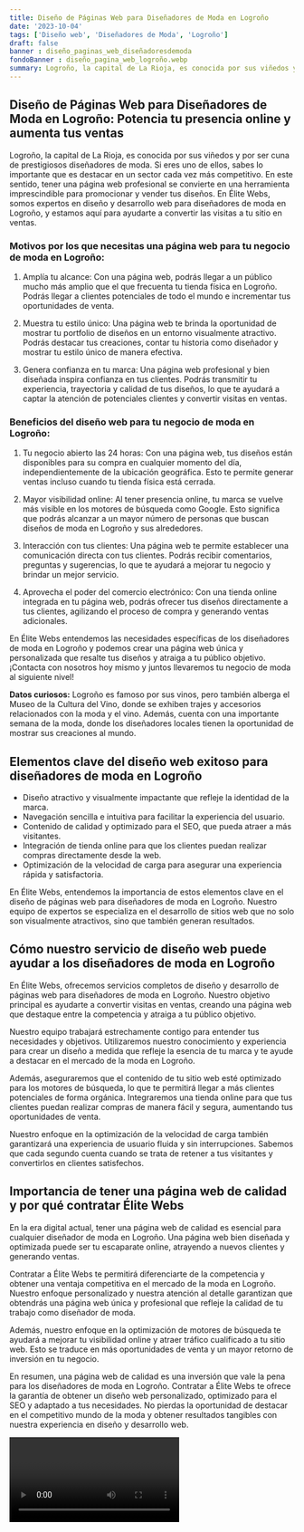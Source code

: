 ```yaml
---
title: Diseño de Páginas Web para Diseñadores de Moda en Logroño
date: '2023-10-04'
tags: ['Diseño web', 'Diseñadores de Moda', 'Logroño']
draft: false
banner : diseño_paginas_web_diseñadoresdemoda
fondoBanner : diseño_pagina_web_logroño.webp
summary: Logroño, la capital de La Rioja, es conocida por sus viñedos y por ser cuna de prestigiosos diseñadores de moda. Si eres uno de ellos, sabes lo importante que es destacar en un sector cada vez más competitivo. En este sentido, tener una página web profesional se convierte en una herramienta imprescindible para promocionar y vender tus diseños. En Élite Webs, somos expertos en diseño y desarrollo web para diseñadores de moda en Logroño, y estamos aquí para ayudarte a convertir las visitas a tu sitio en ventas.
---
```


## Diseño de Páginas Web para Diseñadores de Moda en Logroño: Potencia tu presencia online y aumenta tus ventas

Logroño, la capital de La Rioja, es conocida por sus viñedos y por ser cuna de prestigiosos diseñadores de moda. Si eres uno de ellos, sabes lo importante que es destacar en un sector cada vez más competitivo. En este sentido, tener una página web profesional se convierte en una herramienta imprescindible para promocionar y vender tus diseños. En Élite Webs, somos expertos en diseño y desarrollo web para diseñadores de moda en Logroño, y estamos aquí para ayudarte a convertir las visitas a tu sitio en ventas.

### Motivos por los que necesitas una página web para tu negocio de moda en Logroño:

1. Amplía tu alcance: Con una página web, podrás llegar a un público mucho más amplio que el que frecuenta tu tienda física en Logroño. Podrás llegar a clientes potenciales de todo el mundo e incrementar tus oportunidades de venta.

2. Muestra tu estilo único: Una página web te brinda la oportunidad de mostrar tu portfolio de diseños en un entorno visualmente atractivo. Podrás destacar tus creaciones, contar tu historia como diseñador y mostrar tu estilo único de manera efectiva.

3. Genera confianza en tu marca: Una página web profesional y bien diseñada inspira confianza en tus clientes. Podrás transmitir tu experiencia, trayectoria y calidad de tus diseños, lo que te ayudará a captar la atención de potenciales clientes y convertir visitas en ventas.

### Beneficios del diseño web para tu negocio de moda en Logroño:

1. Tu negocio abierto las 24 horas: Con una página web, tus diseños están disponibles para su compra en cualquier momento del día, independientemente de la ubicación geográfica. Esto te permite generar ventas incluso cuando tu tienda física está cerrada.

2. Mayor visibilidad online: Al tener presencia online, tu marca se vuelve más visible en los motores de búsqueda como Google. Esto significa que podrás alcanzar a un mayor número de personas que buscan diseños de moda en Logroño y sus alrededores.

3. Interacción con tus clientes: Una página web te permite establecer una comunicación directa con tus clientes. Podrás recibir comentarios, preguntas y sugerencias, lo que te ayudará a mejorar tu negocio y brindar un mejor servicio.

4. Aprovecha el poder del comercio electrónico: Con una tienda online integrada en tu página web, podrás ofrecer tus diseños directamente a tus clientes, agilizando el proceso de compra y generando ventas adicionales.

En Élite Webs entendemos las necesidades específicas de los diseñadores de moda en Logroño y podemos crear una página web única y personalizada que resalte tus diseños y atraiga a tu público objetivo. ¡Contacta con nosotros hoy mismo y juntos llevaremos tu negocio de moda al siguiente nivel!

**Datos curiosos:** Logroño es famoso por sus vinos, pero también alberga el Museo de la Cultura del Vino, donde se exhiben trajes y accesorios relacionados con la moda y el vino. Además, cuenta con una importante semana de la moda, donde los diseñadores locales tienen la oportunidad de mostrar sus creaciones al mundo.

<GifSeo />

<Cta />

## Elementos clave del diseño web exitoso para diseñadores de moda en Logroño

- Diseño atractivo y visualmente impactante que refleje la identidad de la marca.
- Navegación sencilla e intuitiva para facilitar la experiencia del usuario.
- Contenido de calidad y optimizado para el SEO, que pueda atraer a más visitantes.
- Integración de tienda online para que los clientes puedan realizar compras directamente desde la web.
- Optimización de la velocidad de carga para asegurar una experiencia rápida y satisfactoria.

En Élite Webs, entendemos la importancia de estos elementos clave en el diseño de páginas web para diseñadores de moda en Logroño. Nuestro equipo de expertos se especializa en el desarrollo de sitios web que no solo son visualmente atractivos, sino que también generan resultados.

## Cómo nuestro servicio de diseño web puede ayudar a los diseñadores de moda en Logroño

En Élite Webs, ofrecemos servicios completos de diseño y desarrollo de páginas web para diseñadores de moda en Logroño. Nuestro objetivo principal es ayudarte a convertir visitas en ventas, creando una página web que destaque entre la competencia y atraiga a tu público objetivo.

Nuestro equipo trabajará estrechamente contigo para entender tus necesidades y objetivos. Utilizaremos nuestro conocimiento y experiencia para crear un diseño a medida que refleje la esencia de tu marca y te ayude a destacar en el mercado de la moda en Logroño.

Además, aseguraremos que el contenido de tu sitio web esté optimizado para los motores de búsqueda, lo que te permitirá llegar a más clientes potenciales de forma orgánica. Integraremos una tienda online para que tus clientes puedan realizar compras de manera fácil y segura, aumentando tus oportunidades de venta.

Nuestro enfoque en la optimización de la velocidad de carga también garantizará una experiencia de usuario fluida y sin interrupciones. Sabemos que cada segundo cuenta cuando se trata de retener a tus visitantes y convertirlos en clientes satisfechos.

## Importancia de tener una página web de calidad y por qué contratar Élite Webs

En la era digital actual, tener una página web de calidad es esencial para cualquier diseñador de moda en Logroño. Una página web bien diseñada y optimizada puede ser tu escaparate online, atrayendo a nuevos clientes y generando ventas.

Contratar a Élite Webs te permitirá diferenciarte de la competencia y obtener una ventaja competitiva en el mercado de la moda en Logroño. Nuestro enfoque personalizado y nuestra atención al detalle garantizan que obtendrás una página web única y profesional que refleje la calidad de tu trabajo como diseñador de moda.

Además, nuestro enfoque en la optimización de motores de búsqueda te ayudará a mejorar tu visibilidad online y atraer tráfico cualificado a tu sitio web. Esto se traduce en más oportunidades de venta y un mayor retorno de inversión en tu negocio.

En resumen, una página web de calidad es una inversión que vale la pena para los diseñadores de moda en Logroño. Contratar a Élite Webs te ofrece la garantía de obtener un diseño web personalizado, optimizado para el SEO y adaptado a tus necesidades. No pierdas la oportunidad de destacar en el competitivo mundo de la moda y obtener resultados tangibles con nuestra experiencia en diseño y desarrollo web.

<Video />

<CtaBot job='Diseñadores de Moda' city='Logroño'/>

<Gmaps query='Logroño+españa+maps' />